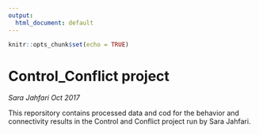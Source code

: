 ```yaml
---
output:
  html_document: default
---
```


```r
knitr::opts_chunk$set(echo = TRUE)
```

# Control_Conflict project
*Sara Jahfari Oct 2017*

This reporsitory contains processed data and cod for the behavior and connectivity results in the Control and Conflict project run by Sara Jahfari.




